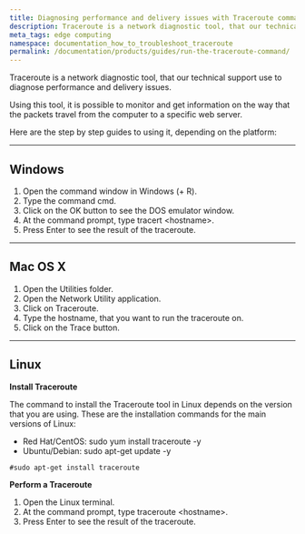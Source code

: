 ```yaml
---
title: Diagnosing performance and delivery issues with Traceroute command
description: Traceroute is a network diagnostic tool, that our technical support use to diagnose performance and delivery issues.
meta_tags: edge computing
namespace: documentation_how_to_troubleshoot_traceroute
permalink: /documentation/products/guides/run-the-traceroute-command/
---
```


Traceroute is a network diagnostic tool, that our technical support use to diagnose performance and delivery issues.

Using this tool, it is possible to monitor and get information on the way that the packets travel from the computer to a specific web server.

Here are the step by step guides to using it, depending on the platform:

---

## Windows

1. Open the command window in Windows (+ R).
2. Type the command cmd.
3. Click on the OK button to see the DOS emulator window.
4. At the command prompt, type tracert &lt;hostname&gt;.
5. Press Enter to see the result of the traceroute.

---

## Mac OS X

1. Open the Utilities folder.
2. Open the Network Utility application.
3. Click on Traceroute.
4. Type the hostname, that you want to run the traceroute on.
5. Click on the Trace button.

---

## Linux

**Install Traceroute**

The command to install the Traceroute tool in Linux depends on the version that you are using. These are the installation commands for the main versions of Linux:

* Red Hat/CentOS: sudo yum install traceroute -y
* Ubuntu/Debian: sudo apt-get update -y

~~~
#sudo apt-get install traceroute
~~~

**Perform a Traceroute**

1. Open the Linux terminal.
2. At the command prompt, type traceroute &lt;hostname&gt;.
3. Press Enter to see the result of the traceroute.




